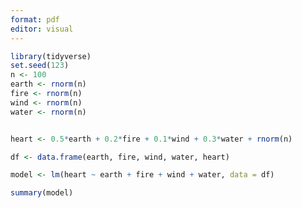 ```yaml
---
format: pdf
editor: visual
---
```


```r
library(tidyverse)
set.seed(123)
n <- 100
earth <- rnorm(n)
fire <- rnorm(n)
wind <- rnorm(n)
water <- rnorm(n)


heart <- 0.5*earth + 0.2*fire + 0.1*wind + 0.3*water + rnorm(n)

df <- data.frame(earth, fire, wind, water, heart)

model <- lm(heart ~ earth + fire + wind + water, data = df)

summary(model)
```